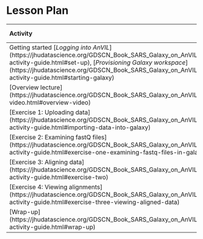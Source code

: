 # Lesson Plan

| Activity | Undergraduate course | Graduate course | |
| :-- | :-- | :-- | :--|
| Getting started [_Logging into AnVIL_] (https://jhudatascience.org/GDSCN_Book_SARS_Galaxy_on_AnVIL/student-activity-guide.html#set-up), [_Provisioning Galaxy workspace_] (https://jhudatascience.org/GDSCN_Book_SARS_Galaxy_on_AnVIL/student-activity-guide.html#starting-galaxy) | 10-15 minutes | 10-15 minutes | _Provisioning will take 8-10 minutes of waiting_ |
| [Overview lecture] (https://jhudatascience.org/GDSCN_Book_SARS_Galaxy_on_AnVIL/overview-video.html#overview-video) | 15 minutes | 15 minutes | 
| [Exercise 1: Uploading data] (https://jhudatascience.org/GDSCN_Book_SARS_Galaxy_on_AnVIL/student-activity-guide.html#importing-data-into-galaxy) | 10 minutes | 5 minutes |
| [Exercise 2: Examining fastQ files] (https://jhudatascience.org/GDSCN_Book_SARS_Galaxy_on_AnVIL/student-activity-guide.html#exercise-one-examining-fastq-files-in-galaxy) | 30 minutes | 10 minutes |
| [Exercise 3: Aligning data] (https://jhudatascience.org/GDSCN_Book_SARS_Galaxy_on_AnVIL/student-activity-guide.html#exercise-two) | 30 minutes | 10 minutes |
| [Exercise 4: Viewing alignments] (https://jhudatascience.org/GDSCN_Book_SARS_Galaxy_on_AnVIL/student-activity-guide.html#exercise-three-viewing-aligned-data) | 30 minutes | 10 minutes |
| [Wrap-up] (https://jhudatascience.org/GDSCN_Book_SARS_Galaxy_on_AnVIL/student-activity-guide.html#wrap-up) | 5-10 minutes | 5 minutes |
